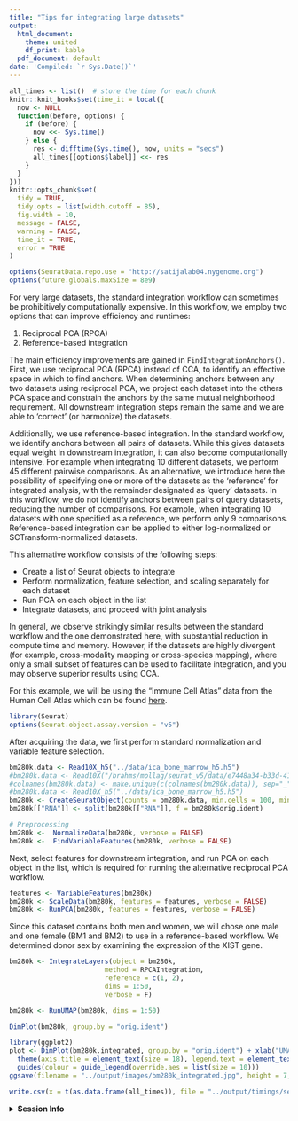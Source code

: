 ```yaml
---
title: "Tips for integrating large datasets"
output:
  html_document:
    theme: united
    df_print: kable
  pdf_document: default
date: 'Compiled: `r Sys.Date()`'
---
```


```r
all_times <- list()  # store the time for each chunk
knitr::knit_hooks$set(time_it = local({
  now <- NULL
  function(before, options) {
    if (before) {
      now <<- Sys.time()
    } else {
      res <- difftime(Sys.time(), now, units = "secs")
      all_times[[options$label]] <<- res
    }
  }
}))
knitr::opts_chunk$set(
  tidy = TRUE,
  tidy.opts = list(width.cutoff = 85),
  fig.width = 10,
  message = FALSE,
  warning = FALSE,
  time_it = TRUE,
  error = TRUE
)
```

```r
options(SeuratData.repo.use = "http://satijalab04.nygenome.org")
options(future.globals.maxSize = 8e9)
```

For very large datasets, the standard integration workflow can sometimes be prohibitively computationally expensive. In this workflow, we employ two options that can improve efficiency and runtimes:

1. Reciprocal PCA (RPCA)
2. Reference-based integration

The main efficiency improvements are gained in `FindIntegrationAnchors()`. First, we use reciprocal PCA (RPCA) instead of CCA, to identify an effective space in which to find anchors. When determining anchors between any two datasets using reciprocal PCA, we project each dataset into the others PCA space and constrain the anchors by the same mutual neighborhood requirement. All downstream integration steps remain the same and we are able to 'correct' (or harmonize) the datasets. 

Additionally, we use reference-based integration. In the standard workflow, we identify anchors between all pairs of datasets. While this gives datasets equal weight in downstream integration, it can also become computationally intensive. For example when integrating 10 different datasets, we perform 45 different pairwise comparisons. As an alternative, we introduce here the possibility of specifying one or more of the datasets as the 'reference' for integrated analysis, with the remainder designated as 'query' datasets. In this workflow, we do not identify anchors between pairs of query datasets, reducing the number of comparisons. For example, when integrating 10 datasets with one specified as a reference, we perform only 9 comparisons. Reference-based integration can be applied to either log-normalized or SCTransform-normalized datasets.

This alternative workflow consists of the following steps:

* Create a list of Seurat objects to integrate
* Perform normalization, feature selection, and scaling separately for each dataset
* Run PCA on each object in the list
* Integrate datasets, and proceed with joint analysis

In general, we observe strikingly similar results between the standard workflow and the one demonstrated here, with substantial reduction in compute time and memory. However, if the datasets are highly divergent (for example, cross-modality mapping or cross-species mapping), where only a small subset of features can be used to facilitate integration, and you may observe superior results using CCA.

For this example, we will be using the "Immune Cell Atlas" data from the Human Cell Atlas which can be found [here](https://data.humancellatlas.org/explore/projects?filter=%5B%7B%22facetName%22:%22organ%22,%22terms%22:%5B%22immune%20system%22%5D%7D%5D&catalog=dcp1). 

```r
library(Seurat)
options(Seurat.object.assay.version = "v5")
```

After acquiring the data, we first perform standard normalization and variable feature selection. 

```r

bm280k.data <- Read10X_h5("../data/ica_bone_marrow_h5.h5")
#bm280k.data <- Read10X("/brahms/mollag/seurat_v5/data/e7448a34-b33d-41de-b422-4c09bfeba96b.mtx/")
#colnames(bm280k.data) <- make.unique(c(colnames(bm280k.data)), sep="_")
#bm280k.data <- Read10X_h5("../data/ica_bone_marrow_h5.h5")
bm280k <- CreateSeuratObject(counts = bm280k.data, min.cells = 100, min.features = 500)
bm280k[["RNA"]] <- split(bm280k[["RNA"]], f = bm280k$orig.ident)

# Preprocessing
bm280k <-  NormalizeData(bm280k, verbose = FALSE)
bm280k <-  FindVariableFeatures(bm280k, verbose = FALSE)
```

Next, select features for downstream integration, and run PCA on each object in the list, which is required for running the alternative reciprocal PCA workflow.

```r
features <- VariableFeatures(bm280k)
bm280k <- ScaleData(bm280k, features = features, verbose = FALSE)
bm280k <- RunPCA(bm280k, features = features, verbose = FALSE)

```

Since this dataset contains both men and women, we will chose one male and one female (BM1 and BM2) to use in a reference-based workflow. We determined donor sex by examining the expression of the XIST gene. 

```r
bm280k <- IntegrateLayers(object = bm280k, 
                        method = RPCAIntegration,
                        reference = c(1, 2),
                        dims = 1:50,
                        verbose = F)


```


```r
bm280k <- RunUMAP(bm280k, dims = 1:50)
```

```r
DimPlot(bm280k, group.by = "orig.ident")
```

```r
library(ggplot2)
plot <- DimPlot(bm280k.integrated, group.by = "orig.ident") + xlab("UMAP 1") + ylab("UMAP 2") + 
  theme(axis.title = element_text(size = 18), legend.text = element_text(size = 18)) + 
  guides(colour = guide_legend(override.aes = list(size = 10)))
ggsave(filename = "../output/images/bm280k_integrated.jpg", height = 7, width = 12, plot = plot, quality = 50)
```

```r
write.csv(x = t(as.data.frame(all_times)), file = "../output/timings/seurat5_integration_large_datasets.csv")
```

<details>
  <summary>**Session Info**</summary>
```r
sessionInfo()
```
</details>
